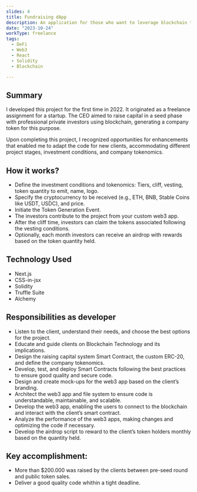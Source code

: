 ```yaml
---
slides: 4
title: Fundraising dApp 
description: An application for those who want to leverage blockchain technology and token generation for capital raising, regardless of their project stage and investment conditions. Fully customizable. 
date: "2023-10-24"
workType: freelance
tags:
  - DeFi
  - Web3
  - React
  - Solidity
  - Blockchain

---
```


## Summary

I developed this project for the first time in 2022. It originated as a freelance assignment for a startup. The CEO aimed to raise capital in a seed phase with professional private investors using blockchain, generating a company token for this purpose.

Upon completing this project, I recognized opportunities for enhancements that enabled me to adapt the code for new clients, accommodating different project stages, investment conditions, and company tokenomics.

## How it works?

- Define the investment conditions and tokenomics: Tiers, cliff, vesting, token quantity to emit, name, logo.
- Specify the cryptocurrency to be received (e.g., ETH, BNB, Stable Coins like USDT, USDC), and price.
- Initiate the Token Generation Event.
- The investors contribute to the project from your custom web3 app.
- After the cliff time, investors can claim the tokens associated following the vesting conditions.
- Optionally, each month investors can receive an airdrop with rewards based on the token quantity held.

## Technology Used

- Next.js
- CSS-in-jsx
- Solidity
- Truffle Suite
- Alchemy

## Responsibilities as developer

- Listen to the client, understand their needs, and choose the best options for the project.
- Educate and guide clients on Blockchain Technology and its implications.
- Design the raising capital system Smart Contract, the custom ERC-20, and define the company tokenomics.
- Develop, test, and deploy Smart Contracts following the best practices to ensure good quality and secure code.
- Design and create mock-ups for the web3 app based on the client’s branding.
- Architect the web3 app and file system to ensure code is understandable, maintainable, and scalable.
- Develop the web3 app, enabling the users to connect to the blockchain and interact with the client’s smart contract.
- Analyze the performance of the web3 apps, making changes and optimizing the code if necessary.
- Develop the airdrop script to reward to the client’s token holders monthly based on the quantity held.

## Key accomplishment:

- More than $200.000 was raised by the clients between pre-seed round and public token sales.
- Deliver a good quality code whithin a tight deadline.